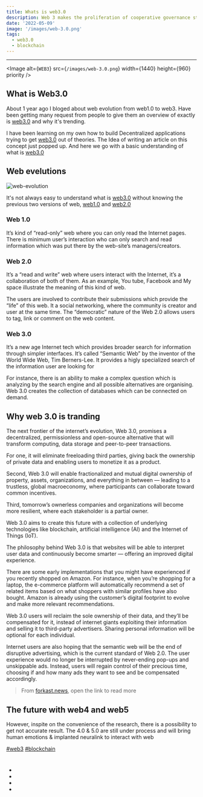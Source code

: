 ```yaml
---
title: Whats is web3.0
description: Web 3 makes the proliferation of cooperative governance structures for once-centralized products possible. Anything at all can be tokenized
date: '2022-05-09'
image: '/images/web-3.0.png'
tags:
  - web3.0
  - blockchain
---
```


---

<Image
  alt={`WEB3`}
  src={`/images/web-3.0.png`}
  width={1440}
  height={960}
  priority
/>

## What is Web3.0

About 1 year ago I bloged about web evolution from web1.0 to web3. Have been getting many request from people to give them an overview of
exactly is [web3.0] and why it's trending.

I have been learning on my own how to build Decentralized applications trying to get [web3.0] out of theories. The Idea of writing an article
on this concept just popped up. And here we go with a basic understanding of what is [web3.0]

## Web evelutions

![web-evolution](https://pbs.twimg.com/media/FATNql5WYAA5klS?format=jpg&name=small)

It's not always easy to understand what is [web3.0] without knowing the previous two versions of web, [web1.0] and [web2.0]

### Web 1.0

It’s kind of “read-only” web where you can only read the Internet pages. There is minimum user’s interaction who can only search and read
information which was put there by the web-site’s managers/creators.

### Web 2.0

It’s a “read and write” web where users interact with the Internet, it’s a collaboration of both of them. As an example,
You tube, Facebook and My space illustrate the meaning of this kind of web.

The users are involved to contribute their submissions which provide the “life” of this web. It a social networking,
where the community is creator and user at the same time. The “democratic” nature of the Web 2.0 allows users to tag, link or comment on the web content.

### Web 3.0

It’s a new age Internet tech which provides broader search for information through simpler interfaces. It’s called “Semantic Web” by the inventor of the World Wide Web, Tim Berners-Lee.
It provides a higly specialized search of the information user are looking for

For instance, there is an ability to make a complex question which is analyzing by the search engine and all possible alternatives are organising.
Web 3.0 creates the collection of databases which can be connected on demand.

## Why web 3.0 is tranding

The next frontier of the internet’s evolution, Web 3.0, promises a decentralized, permissionless and open-source alternative that will transform computing, data storage and peer-to-peer transactions.

For one, it will eliminate freeloading third parties, giving back the ownership of private data and enabling users to monetize it as a product.

Second, Web 3.0 will enable fractionalized and mutual digital ownership of property, assets, organizations, and everything in between — leading to a trustless, global macroeconomy, where participants can collaborate toward common incentives.

Third, tomorrow’s ownerless companies and organizations will become more resilient, where each stakeholder is a partial owner.

Web 3.0 aims to create this future with a collection of underlying technologies like blockchain, artificial intelligence (AI) and the Internet of Things (IoT).

The philosophy behind Web 3.0 is that websites will be able to interpret user data and continuously become smarter — offering an improved digital experience.

There are some early implementations that you might have experienced if you recently shopped on Amazon. For instance, when you’re shopping for a laptop, the e-commerce platform will automatically recommend a set of related items based on what shoppers with similar profiles have also bought. Amazon is already using the customer’s digital footprint to evolve and make more relevant recommendations.

Web 3.0 users will reclaim the sole ownership of their data, and they’ll be compensated for it, instead of internet giants exploiting their information and selling it to third-party advertisers. Sharing personal information will be optional for each individual.

Internet users are also hoping that the semantic web will be the end of disruptive advertising, which is the current standard of Web 2.0. The user experience would no longer be interrupted by never-ending pop-ups and unskippable ads. Instead, users will regain control of their precious time, choosing if and how many ads they want to see and be compensated accordingly.

> From [forkast.news](https://forkast.news/what-is-web3-how-shape-crypto-future/), open the link to read more

## The future with web4 and web5

However, inspite on the convenience of the research, there is a possibility to get not accurate result.
The 4.0 & 5.0 are still under process and will bring human emotions & implanted neuralink to interact with web

[#web3]() [#blockchain]()

#

- [web3.0]: https://en.wikipedia.org/wiki/Web3
- [web1.0]: https://en.wikipedia.org/wiki/Web1
- [web2.0]: https://en.wikipedia.org/wiki/Web2
- [blockchain]: https://en.wikipedia.org/wiki/Blockchain
